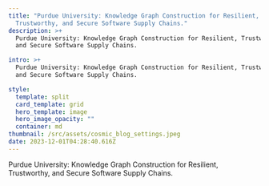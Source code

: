 ```yaml
---
title: "Purdue University: Knowledge Graph Construction for Resilient,
  Trustworthy, and Secure Software Supply Chains."
description: >+
  Purdue University: Knowledge Graph Construction for Resilient, Trustworthy,
  and Secure Software Supply Chains.

intro: >+
  Purdue University: Knowledge Graph Construction for Resilient, Trustworthy,
  and Secure Software Supply Chains.

style:
  template: split
  card_template: grid
  hero_template: image
  hero_image_opacity: ""
  container: md
thumbnail: /src/assets/cosmic_blog_settings.jpeg
date: 2023-12-01T04:28:40.616Z
---
```

Purdue University: Knowledge Graph Construction for Resilient, Trustworthy, and Secure Software Supply Chains.




